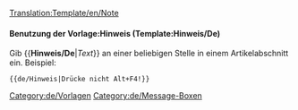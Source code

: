 <noinclude>[[Translation:Template/en/Note]]</noinclude><noinclude></noinclude>{{en/Ambox| type  = notice
| text  = <strong>Hinweis</strong>
<div style="font-size: 90%">
{{{1|Dieser Hinweis enthält keine spezifische Nachricht, sollte also entfernt oder aktualisiert werden.}}}</div>
}}<noinclude>


==== Benutzung der Vorlage:Hinweis (Template:Hinweis/De) ====
Gib <nowiki>{{</nowiki>'''Hinweis/De'''|''Text''<nowiki>}}</nowiki> an einer beliebigen Stelle in einem Artikelabschnitt ein. Beispiel:
<pre>{{de/Hinweis|Drücke nicht Alt+F4!}}</pre>

[[Category:de/Vorlagen]]
[[Category:de/Message-Boxen]]</noinclude>